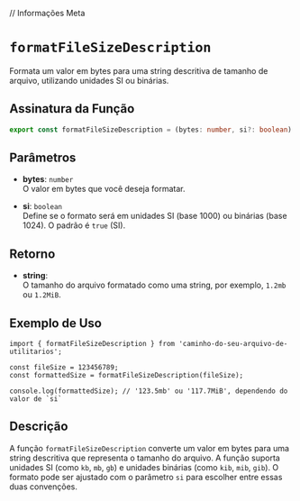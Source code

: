 
// Informações Meta
<Meta title="Functions/formatFileSizeDescription" />

# `formatFileSizeDescription`

Formata um valor em bytes para uma string descritiva de tamanho de arquivo, utilizando unidades SI ou binárias.

## Assinatura da Função

```typescript
export const formatFileSizeDescription = (bytes: number, si?: boolean): string;
```

## Parâmetros

- **bytes**: `number`  
  O valor em bytes que você deseja formatar.

- **si**: `boolean`  
  Define se o formato será em unidades SI (base 1000) ou binárias (base 1024). O padrão é `true` (SI).

## Retorno

- **string**:  
  O tamanho do arquivo formatado como uma string, por exemplo, `1.2mb` ou `1.2MiB`.

## Exemplo de Uso

```tsx
import { formatFileSizeDescription } from 'caminho-do-seu-arquivo-de-utilitarios';

const fileSize = 123456789;
const formattedSize = formatFileSizeDescription(fileSize);

console.log(formattedSize); // '123.5mb' ou '117.7MiB', dependendo do valor de `si`
```

## Descrição

A função `formatFileSizeDescription` converte um valor em bytes para uma string descritiva que representa o tamanho do arquivo. A função suporta unidades SI (como `kb`, `mb`, `gb`) e unidades binárias (como `kib`, `mib`, `gib`). O formato pode ser ajustado com o parâmetro `si` para escolher entre essas duas convenções.
